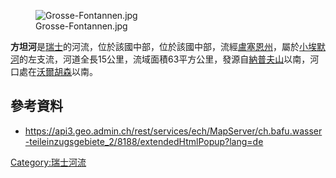 {{Coord|47.03237|N|8.06722|E|display=title}}

[[Image:Grosse-Fontannen.jpg|right]]

'''方坦河'''是[[瑞士|瑞士]]的河流，位於該國中部，位於該國中部，流經[[盧塞恩州|盧塞恩州]]，屬於[[小埃默河|小埃默河]]的左支流，河道全長15公里，流域面積63平方公里，發源自[[納普夫山|納普夫山]]以南，河口處在[[沃爾胡森|沃爾胡森]]以南。

==參考資料==
* https://api3.geo.admin.ch/rest/services/ech/MapServer/ch.bafu.wasser-teileinzugsgebiete_2/8188/extendedHtmlPopup?lang=de {{Wayback|url=https://api3.geo.admin.ch/rest/services/ech/MapServer/ch.bafu.wasser-teileinzugsgebiete_2/8188/extendedHtmlPopup?lang=de |date=20170925035205 }}

{{Switzerland-geo-stub}}
[[Category:瑞士河流|Category:瑞士河流]]